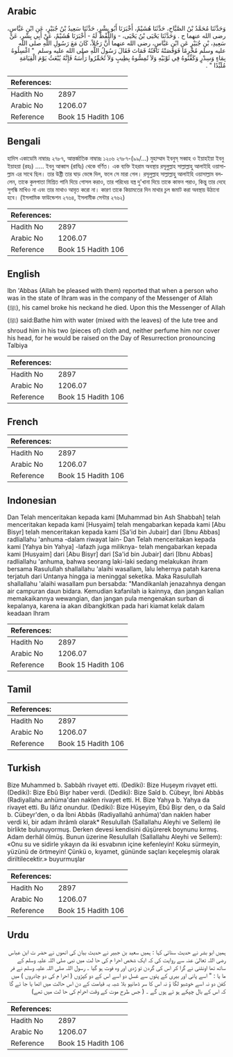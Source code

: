 ## Arabic


<div dir="rtl" lang="ar" style={{fontSize:'larger',backgroundColor:'#f8f9fa',padding:20}}>
وَحَدَّثَنَا مُحَمَّدُ بْنُ الصَّبَّاحِ، حَدَّثَنَا هُشَيْمٌ، أَخْبَرَنَا أَبُو بِشْرٍ، حَدَّثَنَا سَعِيدُ بْنُ جُبَيْرٍ، عَنِ ابْنِ عَبَّاسٍ، رضى الله عنهما ح . وَحَدَّثَنَا يَحْيَى بْنُ يَحْيَى، - وَاللَّفْظُ لَهُ - أَخْبَرَنَا هُشَيْمٌ، عَنْ أَبِي بِشْرٍ، عَنْ سَعِيدِ، بْنِ جُبَيْرٍ عَنِ ابْنِ عَبَّاسٍ، رضى الله عنهما أَنَّ رَجُلاً، كَانَ مَعَ رَسُولِ اللَّهِ صلى الله عليه وسلم مُحْرِمًا فَوَقَصَتْهُ نَاقَتُهُ فَمَاتَ فَقَالَ رَسُولُ اللَّهِ صلى الله عليه وسلم ‏ "‏ اغْسِلُوهُ بِمَاءٍ وَسِدْرٍ وَكَفِّنُوهُ فِي ثَوْبَيْهِ وَلاَ تُمِسُّوهُ بِطِيبٍ وَلاَ تُخَمِّرُوا رَأْسَهُ فَإِنَّهُ يُبْعَثُ يَوْمَ الْقِيَامَةِ مُلَبِّدًا ‏"‏ ‏.‏
</div>
<div style={{backgroundColor:'#f8f9fa',padding:20, marginBottom: 10}}><table> <thead> <tr> <th>References:</th> <th></th> </tr> </thead> <tbody><tr><td>Hadith No</td><td>2897</td></tr><tr><td>Arabic No</td><td>1206.07</td></tr><tr><td>Reference</td><td>Book 15 Hadith 106</td></tr></tbody></table></div>

## Bengali


<div dir="ltr" lang="bn" style={{fontSize:'larger',backgroundColor:'#f8f9fa',padding:20}}>
হাদিস একাডেমি নাম্বারঃ ২৭৮৭, আন্তর্জাতিক নাম্বারঃ ১২০৬ ২৭৮৭-(৯৯/...) মুহাম্মাদ ইবনুস্ সব্বাহ ও ইয়াহইয়া ইবনু ইয়াহয়া (রহঃ) ..... ইবনু আব্বাস (রাযিঃ) থেকে বর্ণিত। এক ব্যক্তি ইহরাম অবস্থায় রসূলুল্লাহ সাল্লাল্লাহু আলাইহি ওয়াসাল্লাম এর সাথে ছিল। তার উষ্ট্রী তার ঘাড় ভেঙ্গে দিল, ফলে সে মারা গেল। রসূলুল্লাহ সাল্লাল্লাহু আলাইহি ওয়াসাল্লাম বললেন, তাকে কুলপাতা মিশ্রিত পানি দিয়ে গোসল করাও, তার পরিধেয় বস্ত্র দু'খানা দিয়ে তাকে কাফন পরাও, কিন্তু তার দেহে সুগন্ধি মাখিও না এবং তার মাথাও আবৃত করো না। কারণ তাকে কিয়ামতের দিন মাথার চুল জমাট করা অবস্থায় উঠানো হবে। (ইসলামিক ফাউন্ডেশন ২৭৬৪, ইসলামীক সেন্টার ২৭৬২)
</div>
<div style={{backgroundColor:'#f8f9fa',padding:20, marginBottom: 10}}><table> <thead> <tr> <th>References:</th> <th></th> </tr> </thead> <tbody><tr><td>Hadith No</td><td>2897</td></tr><tr><td>Arabic No</td><td>1206.07</td></tr><tr><td>Reference</td><td>Book 15 Hadith 106</td></tr></tbody></table></div>

## English


<div dir="ltr" lang="en" style={{fontSize:'larger',backgroundColor:'#f8f9fa',padding:20}}>
Ibn 'Abbas (Allah be pleased with them) reported that when a person who was in the state of Ihram was in the company of the Messenger of Allah (ﷺ), his camel broke his neckand he died. Upon this the Messenger of Allah (ﷺ) said:Bathe him with water (mixed with the leaves) of the lute tree and shroud him in his two (pieces of) cloth and, neither perfume him nor cover his head, for he would be raised on the Day of Resurrection pronouncing Talbiya
</div>
<div style={{backgroundColor:'#f8f9fa',padding:20, marginBottom: 10}}><table> <thead> <tr> <th>References:</th> <th></th> </tr> </thead> <tbody><tr><td>Hadith No</td><td>2897</td></tr><tr><td>Arabic No</td><td>1206.07</td></tr><tr><td>Reference</td><td>Book 15 Hadith 106</td></tr></tbody></table></div>

## French


<div dir="ltr" lang="fr" style={{fontSize:'larger',backgroundColor:'#f8f9fa',padding:20}}>

</div>
<div style={{backgroundColor:'#f8f9fa',padding:20, marginBottom: 10}}><table> <thead> <tr> <th>References:</th> <th></th> </tr> </thead> <tbody><tr><td>Hadith No</td><td>2897</td></tr><tr><td>Arabic No</td><td>1206.07</td></tr><tr><td>Reference</td><td>Book 15 Hadith 106</td></tr></tbody></table></div>

## Indonesian


<div dir="ltr" lang="id" style={{fontSize:'larger',backgroundColor:'#f8f9fa',padding:20}}>
Dan Telah menceritakan kepada kami [Muhammad bin Ash Shabbah] telah menceritakan kepada kami [Husyaim] telah mengabarkan kepada kami [Abu Bisyr] telah menceritakan kepada kami [Sa'id bin Jubair] dari [Ibnu Abbas] radliallahu 'anhuma -dalam riwayat lain- Dan Telah menceritakan kepada kami [Yahya bin Yahya] -lafazh juga miliknya- telah mengabarkan kepada kami [Husyaim] dari [Abu Bisyr] dari [Sa'id bin Jubair] dari [Ibnu Abbas] radliallahu 'anhuma, bahwa seorang laki-laki sedang melakukan ihram bersama Rasulullah shallallahu 'alaihi wasallam, lalu lehernya patah karena terjatuh dari Untanya hingga ia meninggal seketika. Maka Rasulullah shallallahu 'alaihi wasallam pun bersabda: "Mandikanlah jenazahnya dengan air campuran daun bidara. Kemudian kafanilah ia kainnya, dan jangan kalian memakaikannya wewangian, dan jangan pula mengenakan surban di kepalanya, karena ia akan dibangkitkan pada hari kiamat kelak dalam keadaan Ihram
</div>
<div style={{backgroundColor:'#f8f9fa',padding:20, marginBottom: 10}}><table> <thead> <tr> <th>References:</th> <th></th> </tr> </thead> <tbody><tr><td>Hadith No</td><td>2897</td></tr><tr><td>Arabic No</td><td>1206.07</td></tr><tr><td>Reference</td><td>Book 15 Hadith 106</td></tr></tbody></table></div>

## Tamil


<div dir="ltr" lang="ta" style={{fontSize:'larger',backgroundColor:'#f8f9fa',padding:20}}>

</div>
<div style={{backgroundColor:'#f8f9fa',padding:20, marginBottom: 10}}><table> <thead> <tr> <th>References:</th> <th></th> </tr> </thead> <tbody><tr><td>Hadith No</td><td>2897</td></tr><tr><td>Arabic No</td><td>1206.07</td></tr><tr><td>Reference</td><td>Book 15 Hadith 106</td></tr></tbody></table></div>

## Turkish


<div dir="ltr" lang="tr" style={{fontSize:'larger',backgroundColor:'#f8f9fa',padding:20}}>
Bize Muhammed b. Sabbâh rivayet etti. (Dediki): Bize Huşeym rivayet etti. (Dediki): Bize Ebû Bişr haber verdi. (Dediki): Bize Saîd b. Cübeyr, İbni Abbâs (Radiyallahu anhüma'dan naklen rivayet etti. H. Bize Yahya b. Yahya da rivayet etti. Bu lâfız onundur. (Dediki): Bize Hüşeyim, Ebû Bişr den, o da Saîd b. Cübeyr'den, o da İbni Abbâs (Radiyallahû anhüma)'dan naklen haber verdi ki, bir adam ihrâmlı olarak* Resulullah (Sallallahu Aleyhi ve Sellem) ile birlikte bulunuyormuş. Derken devesi kendisini düşürerek boynunu kırmış. Adam derhâl ölmüş. Bunun üzerine Resulullah (Sallallahu Aleyhi ve Sellem): «Onu su ve sidirle yıkayın da iki esvabının içine kefenleyin! Koku sürmeyin, yüzünü de örtmeyin! Çünkü o, kıyamet, gününde saçları keçeleşmiş olarak diriltilecektir.» buyurmuşlar
</div>
<div style={{backgroundColor:'#f8f9fa',padding:20, marginBottom: 10}}><table> <thead> <tr> <th>References:</th> <th></th> </tr> </thead> <tbody><tr><td>Hadith No</td><td>2897</td></tr><tr><td>Arabic No</td><td>1206.07</td></tr><tr><td>Reference</td><td>Book 15 Hadith 106</td></tr></tbody></table></div>

## Urdu


<div dir="rtl" lang="ur" style={{fontSize:'larger',backgroundColor:'#f8f9fa',padding:20}}>
ہمیں ابو بشر نے حدیث سنائی کہا : ہمیں سعید بن جبیر نے حدیث بیان کی انھوں نے حضر ت ابن عباس رضی اللہ تعالیٰ عنہ سے روایت کی کہ ایک شخص احرا م کی حا لت میں نبی صلی اللہ علیہ وسلم کے ساتھ تھا اونٹنی نے گرا کر اس کی گردن تو ڑدی اور وہ فوت ہو گیا ۔ رسول اللہ صلی اللہ علیہ وسلم نے فر ما یا : " اسے پانی اور بیری کے پتوں سے غسل دو اسے اس کے دو کپڑوں ( احرا م کی دو چادروں ) میں کفن دو نہ اسے خوشبو لگا ؤ نہ اس کا سر ڈھانپو بلا شبہ یہ قیامت کے دن اس حالت میں اٹھا یا جا ئے گا کہ اس کے بال چپکے ہو ئے ہوں گے ۔ ( جس طرح موت کے وقت احرام کی حا لت میں تھے)
</div>
<div style={{backgroundColor:'#f8f9fa',padding:20, marginBottom: 10}}><table> <thead> <tr> <th>References:</th> <th></th> </tr> </thead> <tbody><tr><td>Hadith No</td><td>2897</td></tr><tr><td>Arabic No</td><td>1206.07</td></tr><tr><td>Reference</td><td>Book 15 Hadith 106</td></tr></tbody></table></div>